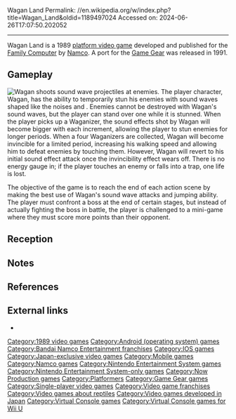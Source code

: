Wagan Land
Permalink: //en.wikipedia.org/w/index.php?title=Wagan_Land&oldid=1189497024
Accessed on: 2024-06-26T17:07:50.202052



------
Wagan Land
{{Infobox video game
| title = Wagan Land
| image = WagyanLand frontcover.png
| caption = Family Computer version box art
| developer = [[Namco]]
| publisher = Namco
| composer = Yoshie Arakawa
| released = {{vgrelease|JP|February 9, 1989}}
| platforms = [[Family Computer]], [[Game Gear]], [[mobile phone]]
| genre = [[Platform game|Platform]]
| series = ''Wagan''
| modes = [[Single-player]]
}}
{{nihongo foot|'''''Wagan Land'''''|ワギャンランド|Wagyan Rando|lead=yes|group=lower-alpha}} is a 1989 [[platform game|platform video game]] developed and published for the [[Family Computer]] by [[Namco]]. A port for the [[Game Gear]] was released in 1991.

==Gameplay==
[[File:Wagan Land screenshot.png|thumb|left|Wagan shoots sound wave projectiles at enemies.]]
The player character, Wagan, has the ability to temporarily stun his enemies with sound waves shaped like the noises {{nihongo|"Wah"|ワッ}} and {{nihongo|"Gyah"|ギャー|Gyā}}. Enemies cannot be destroyed with Wagan's sound waves, but the player can stand over one while it is stunned. When the player picks up a Waganizer, the sound effects shot by Wagan will become bigger with each increment, allowing the player to stun enemies for longer periods. When a four Waganizers are collected, Wagan will become invincible for a limited period, increasing his walking speed and allowing him to defeat enemies by touching them. However, Wagan will revert to his initial sound effect attack once the invincibility effect wears off. There is no energy gauge in; if the player touches an enemy or falls into a trap, one life is lost.

The objective of the game is to reach the end of each action scene by making the best use of Wagan's sound wave attacks and jumping ability. The player must confront a boss at the end of certain stages, but instead of actually fighting the boss in battle, the player is challenged to a mini-game where they must score more points than their opponent.

==Reception==
{{Video game reviews
| CVG = 92/100<ref name="CVG">{{cite news |last1=Rand |first1=Paul |title=Review - Wagan Land |agency=[[Computer and Video Games]] |issue=Go! Issue 15 |publisher=[[Future Publishing]] |date=February 15, 1992 |location=United Kingdom |page=6}}</ref>
| Fam = 27/40<ref name="Famitsu">{{cite magazine |title=ワギャンランド (FC) |url=http://www.famitsu.com/cominy/?m=pc&a=page_h_title&title_id=8822 |magazine=[[Famitsu]] |publisher=[[Kadokawa Corporation]] |access-date=November 28, 2020 |archive-url=https://web.archive.org/web/20150611165144/http://www.famitsu.com/cominy/?m=pc&a=page_h_title&title_id=8822 |archive-date=June 11, 2015 |language=ja}}</ref>
| rev1 = ''[[Mean Machines Sega]]''
| rev1Score = 85%<ref name="MMS">{{cite news |title=Games Index - Game Gear |agency=[[Mean Machines Sega]] |publisher=[[EMAP]] |date=October 1992 |location=United Kingdom |page=143}}</ref>
| rev2 = ''Sega Zone''
| rev2Score = 89/100<ref>{{cite news |title=Reader's Review - Wagan Land |agency=[[Sega Zone]] |issue=4 |publisher=[[Dennis Publishing]] |date=January 20, 1993 |location=United Kingdom |page=30}}</ref>
}}
{{clear}}

==Notes==
{{notelist}}

==References==
{{reflist}}

==External links==
*{{url|https://www.nintendo.co.jp/wii/vc/vc_wgl/index.html|Wii Virtual Console page}}

[[Category:1989 video games]]
[[Category:Android (operating system) games]]
[[Category:Bandai Namco Entertainment franchises]]
[[Category:IOS games]]
[[Category:Japan-exclusive video games]]
[[Category:Mobile games]]
[[Category:Namco games]]
[[Category:Nintendo Entertainment System games]]
[[Category:Nintendo Entertainment System-only games]]
[[Category:Now Production games]]
[[Category:Platformers]]
[[Category:Game Gear games]]
[[Category:Single-player video games]]
[[Category:Video game franchises]]
[[Category:Video games about reptiles]]
[[Category:Video games developed in Japan]]
[[Category:Virtual Console games]]
[[Category:Virtual Console games for Wii U]]